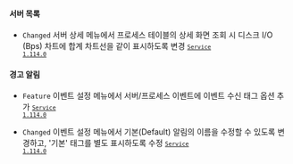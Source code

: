#### 서버 목록​

- <code class="Changed">Changed</code> <span class="uitext">서버 상세</span> 메뉴에서 <span class="uitext">프로세스</span> 테이블의 상세 화면 조회 시 <span class="uitext">디스크 I/O</span> <span class="uitext">(Bps)</span> 차트에 합계 차트선을 같이 표시하도록 변경 <code class='changelog-service'><a href="https://docs.whatap.io/release-notes/service/service-1_114_x"><code class='changelog-service'>Service 1.114.0​</code></a></code>

#### 경고 알림​

- <code class="Feature">Feature</code> <span class="uitext">이벤트 설정</span> 메뉴에서 서버/프로세스 이벤트에 <span class="uitext">이벤트 수신 태그</span> 옵션 추가 <code class='changelog-service'><a href="https://docs.whatap.io/release-notes/service/service-1_114_x"><code class='changelog-service'>Service 1.114.0​</code></a></code>

- <code class="Changed">Changed</code> <span class="uitext">이벤트 설정</span> 메뉴에서 기본(Default) 알림의 이름을 수정할 수 있도록 변경하고, '기본' 태그를 별도 표시하도록 수정 <code class='changelog-service'><a href="https://docs.whatap.io/release-notes/service/service-1_114_x"><code class='changelog-service'>Service 1.114.0​</code></a></code>

